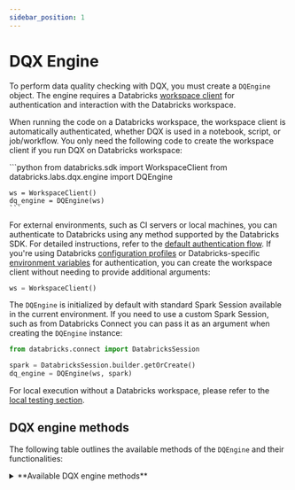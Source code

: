 ```yaml
---
sidebar_position: 1
---
```



# DQX Engine

To perform data quality checking with DQX, you must create a `DQEngine` object.
The engine requires a Databricks [workspace client](https://docs.databricks.com/aws/en/dev-tools/sdk-python) for authentication and interaction with the Databricks workspace.

When running the code on a Databricks workspace, the workspace client is automatically authenticated, whether DQX is used in a notebook, script, or job/workflow.
You only need the following code to create the workspace client if you run DQX on Databricks workspace:

<Tabs>
  <TabItem value="Python" label="Python" default>
    ```python
    from databricks.sdk import WorkspaceClient
    from databricks.labs.dqx.engine import DQEngine

    ws = WorkspaceClient()
    dq_engine = DQEngine(ws)
    ```
  </TabItem>
</Tabs>

For external environments, such as CI servers or local machines, you can authenticate to Databricks using any method supported by the Databricks SDK. For detailed instructions, refer to the [default authentication flow](https://databricks-sdk-py.readthedocs.io/en/latest/authentication.html#default-authentication-flow).
If you're using Databricks [configuration profiles](https://docs.databricks.com/dev-tools/auth.html#configuration-profiles) or Databricks-specific [environment variables](https://docs.databricks.com/dev-tools/auth.html#environment-variables) for authentication, you can create the workspace client without needing to provide additional arguments:
```python
ws = WorkspaceClient()
```

The `DQEngine` is initialized by default with standard Spark Session available in the current environment.
If you need to use a custom Spark Session, such as from Databricks Connect you can pass it as an argument when creating the `DQEngine` instance:
```python
from databricks.connect import DatabricksSession

spark = DatabricksSession.builder.getOrCreate()
dq_engine = DQEngine(ws, spark)
```

For local execution without a Databricks workspace, please refer to the [local testing section](/docs/reference/testing/#local-execution-and-testing-with-dqengine).

## DQX engine methods

The following table outlines the available methods of the `DQEngine` and their functionalities:

<details style={{ backgroundColor: 'transparent', color: 'neutral' }}>
<summary>**Available DQX engine methods**</summary>
| Method                                         | Description                                                                                                                                                                                                                       | Arguments                                                                                                                                                                                                                                                                                                                                                                                                                                                                                                                                                                                                                                                                                                             | Supports local execution                  |
| ---------------------------------------------- | --------------------------------------------------------------------------------------------------------------------------------------------------------------------------------------------------------------------------------- | --------------------------------------------------------------------------------------------------------------------------------------------------------------------------------------------------------------------------------------------------------------------------------------------------------------------------------------------------------------------------------------------------------------------------------------------------------------------------------------------------------------------------------------------------------------------------------------------------------------------------------------------------------------------------------------------------------------------- | ----------------------------------------- |
| `apply_checks`                                 | Applies quality checks to the DataFrame and returns a DataFrame with result columns.                                                                                                                                              | `df`: DataFrame to check; `checks`: List of checks defined using DQX classes, each check is an instance of the DQRule class; `ref_dfs`: Reference dataframes to use in the checks, if applicable.                                                                                                                                                                                                                                                                                                                                                                                                                                                                                                                     | Yes                                       |
| `apply_checks_and_split`                       | Applies quality checks to the DataFrame and returns valid and invalid (quarantine) DataFrames with result columns.                                                                                                                | `df`: DataFrame to check; `checks`: List of checks defined using DQX classes, each check is an instance of the DQRule class; `ref_dfs`: Reference dataframes to use in the checks, if applicable.                                                                                                                                                                                                                                                                                                                                                                                                                                                                                                                     | Yes                                       |
| `apply_checks_and_save_in_table`               | Applies quality checks using DQRule objects and writes results to valid and invalid Delta table(s) with result columns.                                                                                                           | `input_config`: `InputConfig` object with the table name and options for reading the input data; `checks`: List of checks defined using DQX classes, each check is an instance of the DQRule class; `output_config`: `OutputConfig` object with the table name, output mode, and options for the output data; `quarantine_config`: `OutputConfig` object with the table name, output mode, and options for the quarantine data - if provided, data will be split; `ref_dfs`: Reference dataframes to use in the checks, if applicable.                                                                                                                                                                                | No                                        |
| `apply_checks_by_metadata`                     | Applies quality checks defined as a dictionary to the DataFrame and returns a DataFrame with result columns.                                                                                                                      | `df`: DataFrame to check; `checks`: List of checks defined as dictionary; `custom_check_functions`: (optional) dictionary with custom check functions (e.g., globals() of the calling module); `ref_dfs`: Reference dataframes to use in the checks, if applicable.                                                                                                                                                                                                                                                                                                                                                                                                                                                   | Yes                                       |
| `apply_checks_by_metadata_and_split`           | Applies quality checks defined as a dictionary and returns valid and invalid (quarantine) DataFrames.                                                                                                                             | `df`: DataFrame to check; `checks`: List of checks defined as dictionary; `custom_check_functions`: (optional) dictionary with custom check functions (e.g., globals() of the calling module); `ref_dfs`: Reference dataframes to use in the checks, if applicable.                                                                                                                                                                                                                                                                                                                                                                                                                                                   | Yes                                       |
| `apply_checks_by_metadata_and_save_in_table`   | Applies quality checks defined as a dictionary and writes results to valid and invalid Delta table(s) with result columns.                                                                                                        | `input_config`: `InputConfig` object with the table name and options for reading the input data; `checks`: List of checks defined as dictionary; `output_config`: `OutputConfig` object with the table name, output mode, and options for the output data; `quarantine_config`: `OutputConfig` object with the table name, output mode, and options for the quarantine data - if provided, data will be split; `custom_check_functions`: (optional) dictionary with custom check functions;  `ref_dfs`: Reference dataframes to use in the checks, if applicable.                                                                                                                                                     | No                                        |
| `validate_checks`                              | Validates the provided quality checks to ensure they conform to the expected structure and types.                                                                                                                                 | `checks`: List of checks to validate; `custom_check_functions`: (optional) dictionary of custom check functions that can be used; `validate_custom_check_functions`: (optional) if set to True, validates custom check functions (defaults to True).                                                                                                                                                                                                                                                                                                                                                                                                                                                                  | Yes                                       |
| `get_invalid`                                  | Retrieves records from the DataFrame that violate data quality checks (records with warnings and errors).                                                                                                                         | `df`: Input DataFrame.                                                                                                                                                                                                                                                                                                                                                                                                                                                                                                                                                                                                                                                                                                | Yes                                       |
| `get_valid`                                    | Retrieves records from the DataFrame that pass all data quality checks.                                                                                                                                                           | `df`: Input DataFrame.                                                                                                                                                                                                                                                                                                                                                                                                                                                                                                                                                                                                                                                                                                | Yes                                       |
| `load_checks`                                  | Loads quality rules (checks) from storage backend. Multiple storage backends are supported including tables, files or workspace files, installation-managed sources where the location is inferred automatically from run config. | `config`: Configuration for loading checks from a storage backend, i.e. `FileChecksStorageConfig`: file in a local filesystem (YAML or JSON), or workspace files if invoked from Databricks notebook or job; `WorkspaceFileChecksStorageConfig`: file in a workspace (YAML or JSON) using absolute paths; `VolumeFileChecksStorageConfig`: file in a Unity Catalog Volume (YAML or JSON); `TableChecksStorageConfig`: a table; `InstallationChecksStorageConfig`: installation-managed storage backend, using the `checks_location` field from the run configuration. See more details below.                                                                                                                         | Yes (only with `FileChecksStorageConfig`) |
| `save_checks`                                  | Saves quality rules (checks) to storage backend. Multiple storage backends are supported including tables, files or workspace files, installation-managed targets where the location is inferred automatically from run config.   | `checks`: List of checks defined as dictionary; `config`: Configuration for saving checks in a storage backend, i.e. `FileChecksStorageConfig`: file in a local filesystem (YAML or JSON), or workspace files if invoked from Databricks notebook or job; `WorkspaceFileChecksStorageConfig`: file in a workspace (YAML or JSON); `VolumeFileChecksStorageConfig`: file in a Unity Catalog Volume (YAML or JSON); `TableChecksStorageConfig`: a table; `InstallationChecksStorageConfig`: storage defined in the installation context, using the `checks_location` field from the run configuration. See more details below.                                                                                          | Yes (only with `FileChecksStorageConfig`) |
| `save_results_in_table`                        | Save quality checking results in delta table(s).                                                                                                                                                                                  | `output_df`: (optional) Dataframe containing the output data; `quarantine_df`: (optional) Dataframe containing the output data; `output_config`: `OutputConfig` object with the table name, output mode, and options for the output data; `quarantine_config`: `OutputConfig` object with the table name, output mode, and options for the quarantine data - if provided, data will be split; `run_config_name`: Name of the run config to use; `install_folder`: (optional) installation folder where DQX is installed, only required when custom installation folder is used; `assume_user`: (optional) If True, assume user installation, otherwise global installation (skipped if `install_folder` is provided). | No                                        |

The 'Supports local execution' in the above table indicates which methods can be used for local testing without a Databricks workspace (see the usage in [local testing section](/docs/reference/testing/#local-execution-and-testing-with-dqengine)).

`InputConfig` support the following parameters:
* `location`: The location of the input data source (e.g. table name or file path).
* `format`: The format of the input data (default is `delta`).
* `is_streaming`: Whether the input data is a streaming source (default is `False`).
* `schema`: Optional schema for the input data.
* `options`: Additional options for reading the input data, such as partitioning or merge settings.

`OutputConfig` support the following parameters:
* `location`: The location of the output data (e.g. table name).
* `format`: The format of the output data (default is `delta`).
* `mode`: The write mode for the output data (`overwrite` or `append`, default is `append`).
* `options`: Additional options for writing the output data, such as schema merge settings.
* `trigger`: Optional trigger settings for streaming output, such as `trigger={"processingTime": "10 seconds"}`.

Supported storage backend configurations (implementations of `BaseChecksStorageConfig`) for `load_checks` and `save_checks` methods:
* `FileChecksStorageConfig` can be used to save or load checks from a local filesystem, or workspace file if invoked from Databricks notebook or job, with fields:
    * `location`: absolute or relative file path in the local filesystem (JSON or YAML); also works with absolute or relative workspace file paths if invoked from Databricks notebook or job.
* `WorkspaceFileChecksStorageConfig` can be used to save or load checks from a workspace file, with fields:
    * `location`: absolute workspace file path (JSON or YAML).
* `TableChecksStorageConfig` can be used to save or load checks from a table, with fields:
    * `location`: table fully qualified name.
    * `run_config_name`: (optional) run configuration name to load (use "default" if not provided).
    * `mode`: (optional) write mode for saving checks (`overwrite` or `append`, default is `overwrite`). The `overwrite` mode will only replace checks for the specific run config and not all checks in the table.
* `VolumeFileChecksStorageConfig` can be used to save or load checks from a Unity Catalog Volume file, with fields:
    * `location`: Unity Catalog Volume file path (JSON or YAML).
* `InstallationChecksStorageConfig` can be used to save or load checks from workspace installation, with fields:
    * `location` (optional): automatically set based on the `checks_location` field from the run configuration.
    * `install_folder`: (optional) installation folder where DQX is installed, only required when custom installation folder is used.
    * `run_config_name` (optional) - run configuration name to load (use "default" if not provided).
    * `product_name`: (optional) name of the product (use "dqx" if not provided).
    * `assume_user`: (optional) if True, assume user installation, otherwise global installation (skipped if `install_folder` is provided).

For details on how to prepare reference DataFrames (`ref_dfs`) and custom check function mapping (`custom_check_functions`) refer to [Quality Checks Reference](/docs/reference/quality_checks).
</details>
